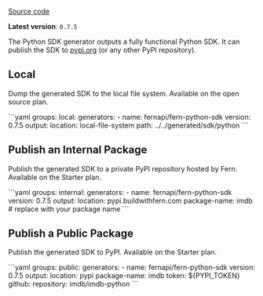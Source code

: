 [Source code](https://github.com/fern-api/fern-python)

**Latest version**: `0.7.5`

The Python SDK generator outputs a fully functional Python
SDK. It can publish the SDK to [pypi.org](pypi.org) (or any other PyPI repository).

## Local

Dump the generated SDK to the local file system. Available on the open source plan.

<CodeBlock title="generators.yml">
```yaml
groups:
  local:
    generators:
      - name: fernapi/fern-python-sdk
        version: 0.7.5
        output:
          location: local-file-system
          path: ../../generated/sdk/python
```
</CodeBlock>

## Publish an Internal Package

Publish the generated SDK to a private PyPI repository hosted by Fern. Available on the Starter plan.

<CodeBlock title="generators.yml">
```yaml
groups:
  internal:
    generators:
      - name: fernapi/fern-python-sdk
        version: 0.7.5
        output:
          location: pypi.buildwithfern.com
          package-name: imdb # replace with your package name
```
</CodeBlock>

## Publish a Public Package

Publish the generated SDK to PyPI. Available on the Starter plan.

<CodeBlock title="generators.yml">
```yaml
groups:
  public:
    generators:
      - name: fernapi/fern-python-sdk
        version: 0.7.5
        output:
          location: pypi
          package-name: imdb
          token: ${PYPI_TOKEN}
        github:
          repository: imdb/imdb-python    
```
</CodeBlock>